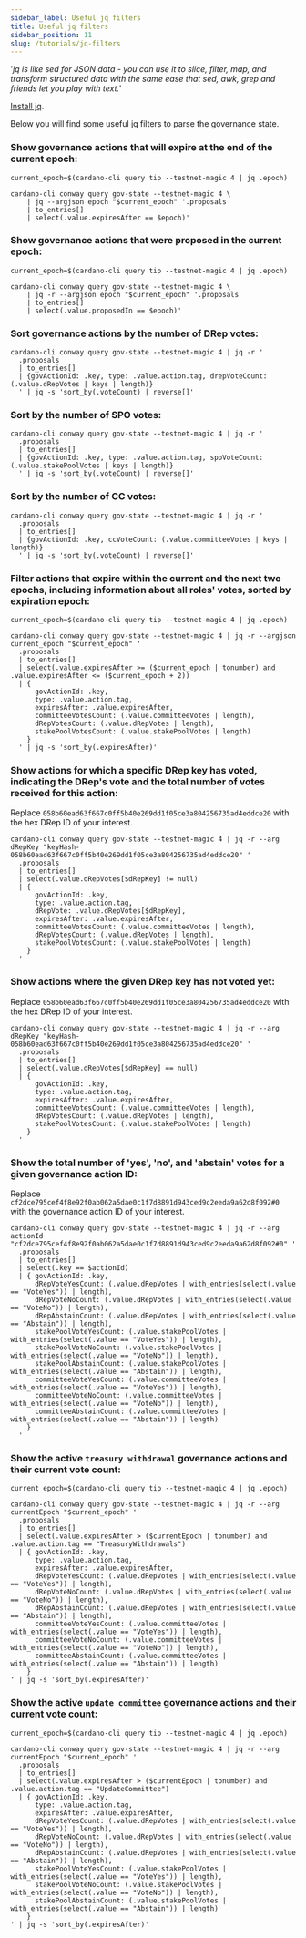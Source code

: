 ```yaml
---
sidebar_label: Useful jq filters
title: Useful jq filters
sidebar_position: 11
slug: /tutorials/jq-filters
---
```


'_jq is like sed for JSON data - you can use it to slice, filter, map, and transform
structured data with the same ease that sed, awk, grep and friends let you play with text._'

[Install jq](https://jqlang.github.io/jq/download/).

Below you will find some useful jq filters to parse the governance state.

### Show governance actions that will expire at the end of the current epoch:

```
current_epoch=$(cardano-cli query tip --testnet-magic 4 | jq .epoch)
```
```
cardano-cli conway query gov-state --testnet-magic 4 \
    | jq --argjson epoch "$current_epoch" '.proposals
    | to_entries[]
    | select(.value.expiresAfter == $epoch)'

```

### Show governance actions that were proposed in the current epoch:

```
current_epoch=$(cardano-cli query tip --testnet-magic 4 | jq .epoch)
```
```
cardano-cli conway query gov-state --testnet-magic 4 \
    | jq -r --argjson epoch "$current_epoch" '.proposals
    | to_entries[]
    | select(.value.proposedIn == $epoch)'
```

### Sort governance actions by the number of DRep votes:

```
cardano-cli conway query gov-state --testnet-magic 4 | jq -r '
  .proposals
  | to_entries[]
  | {govActionId: .key, type: .value.action.tag, drepVoteCount: (.value.dRepVotes | keys | length)}
  ' | jq -s 'sort_by(.voteCount) | reverse[]'
```

### Sort by the number of SPO votes:

```
cardano-cli conway query gov-state --testnet-magic 4 | jq -r '
  .proposals
  | to_entries[]
  | {govActionId: .key, type: .value.action.tag, spoVoteCount: (.value.stakePoolVotes | keys | length)}
  ' | jq -s 'sort_by(.voteCount) | reverse[]'
```

### Sort by the number of CC votes:

```
cardano-cli conway query gov-state --testnet-magic 4 | jq -r '
  .proposals
  | to_entries[]
  | {govActionId: .key, ccVoteCount: (.value.committeeVotes | keys | length)}
  ' | jq -s 'sort_by(.voteCount) | reverse[]'

```

### Filter actions that expire within the current and the next two epochs, including information about all roles' votes, sorted by expiration epoch:

```
current_epoch=$(cardano-cli query tip --testnet-magic 4 | jq .epoch)
```

```
cardano-cli conway query gov-state --testnet-magic 4 | jq -r --argjson current_epoch "$current_epoch" '
  .proposals
  | to_entries[]
  | select(.value.expiresAfter >= ($current_epoch | tonumber) and .value.expiresAfter <= ($current_epoch + 2))
  | {
      govActionId: .key,
      type: .value.action.tag,
      expiresAfter: .value.expiresAfter,
      committeeVotesCount: (.value.committeeVotes | length),
      dRepVotesCount: (.value.dRepVotes | length),
      stakePoolVotesCount: (.value.stakePoolVotes | length)
    }
  ' | jq -s 'sort_by(.expiresAfter)'

```

### Show actions for which a specific DRep key has voted, indicating the DRep's vote and the total number of votes received for this action:

Replace `058b60ead63f667c0ff5b40e269dd1f05ce3a804256735ad4eddce20` with the hex DRep ID of your interest.

```
cardano-cli conway query gov-state --testnet-magic 4 | jq -r --arg dRepKey "keyHash-058b60ead63f667c0ff5b40e269dd1f05ce3a804256735ad4eddce20" '
  .proposals
  | to_entries[]
  | select(.value.dRepVotes[$dRepKey] != null)
  | {
      govActionId: .key,
      type: .value.action.tag,
      dRepVote: .value.dRepVotes[$dRepKey],
      expiresAfter: .value.expiresAfter,
      committeeVotesCount: (.value.committeeVotes | length),
      dRepVotesCount: (.value.dRepVotes | length),
      stakePoolVotesCount: (.value.stakePoolVotes | length)
    }
  '
```

### Show actions where the given DRep key has not voted yet:

Replace `058b60ead63f667c0ff5b40e269dd1f05ce3a804256735ad4eddce20` with the hex DRep ID of your interest.

```
cardano-cli conway query gov-state --testnet-magic 4 | jq -r --arg dRepKey "keyHash-058b60ead63f667c0ff5b40e269dd1f05ce3a804256735ad4eddce20" '
  .proposals
  | to_entries[]
  | select(.value.dRepVotes[$dRepKey] == null)
  | {
      govActionId: .key,
      type: .value.action.tag,
      expiresAfter: .value.expiresAfter,
      committeeVotesCount: (.value.committeeVotes | length),
      dRepVotesCount: (.value.dRepVotes | length),
      stakePoolVotesCount: (.value.stakePoolVotes | length)
    }
  '
```

### Show the total number of 'yes', 'no', and 'abstain' votes for a given governance action ID:

Replace `cf2dce795cef4f8e92f0ab062a5dae0c1f7d8891d943ced9c2eeda9a62d8f092#0` with the governance action ID of your interest.

```
cardano-cli conway query gov-state --testnet-magic 4 | jq -r --arg actionId "cf2dce795cef4f8e92f0ab062a5dae0c1f7d8891d943ced9c2eeda9a62d8f092#0" '
  .proposals
  | to_entries[]
  | select(.key == $actionId)
  | { govActionId: .key,
      dRepVoteYesCount: (.value.dRepVotes | with_entries(select(.value == "VoteYes")) | length),
      dRepVoteNoCount: (.value.dRepVotes | with_entries(select(.value == "VoteNo")) | length),
      dRepAbstainCount: (.value.dRepVotes | with_entries(select(.value == "Abstain")) | length),
      stakePoolVoteYesCount: (.value.stakePoolVotes | with_entries(select(.value == "VoteYes")) | length),
      stakePoolVoteNoCount: (.value.stakePoolVotes | with_entries(select(.value == "VoteNo")) | length),
      stakePoolAbstainCount: (.value.stakePoolVotes | with_entries(select(.value == "Abstain")) | length),
      committeeVoteYesCount: (.value.committeeVotes | with_entries(select(.value == "VoteYes")) | length),
      committeeVoteNoCount: (.value.committeeVotes | with_entries(select(.value == "VoteNo")) | length),
      committeeAbstainCount: (.value.committeeVotes | with_entries(select(.value == "Abstain")) | length)
    }
  '
```

### Show the active `treasury withdrawal` governance actions and their current vote count:

```
current_epoch=$(cardano-cli query tip --testnet-magic 4 | jq .epoch)

cardano-cli conway query gov-state --testnet-magic 4 | jq -r --arg currentEpoch "$current_epoch" '
  .proposals
  | to_entries[]
  | select(.value.expiresAfter > ($currentEpoch | tonumber) and .value.action.tag == "TreasuryWithdrawals")
  | { govActionId: .key,
      type: .value.action.tag,
      expiresAfter: .value.expiresAfter,
      dRepVoteYesCount: (.value.dRepVotes | with_entries(select(.value == "VoteYes")) | length),
      dRepVoteNoCount: (.value.dRepVotes | with_entries(select(.value == "VoteNo")) | length),
      dRepAbstainCount: (.value.dRepVotes | with_entries(select(.value == "Abstain")) | length),
      committeeVoteYesCount: (.value.committeeVotes | with_entries(select(.value == "VoteYes")) | length),
      committeeVoteNoCount: (.value.committeeVotes | with_entries(select(.value == "VoteNo")) | length),
      committeeAbstainCount: (.value.committeeVotes | with_entries(select(.value == "Abstain")) | length)
    }
' | jq -s 'sort_by(.expiresAfter)'

```

### Show the active `update committee` governance actions and their current vote count:

```
current_epoch=$(cardano-cli query tip --testnet-magic 4 | jq .epoch)

cardano-cli conway query gov-state --testnet-magic 4 | jq -r --arg currentEpoch "$current_epoch" '
  .proposals
  | to_entries[]
  | select(.value.expiresAfter > ($currentEpoch | tonumber) and .value.action.tag == "UpdateCommittee")
  | { govActionId: .key,
      type: .value.action.tag,
      expiresAfter: .value.expiresAfter,
      dRepVoteYesCount: (.value.dRepVotes | with_entries(select(.value == "VoteYes")) | length),
      dRepVoteNoCount: (.value.dRepVotes | with_entries(select(.value == "VoteNo")) | length),
      dRepAbstainCount: (.value.dRepVotes | with_entries(select(.value == "Abstain")) | length),
      stakePoolVoteYesCount: (.value.stakePoolVotes | with_entries(select(.value == "VoteYes")) | length),
      stakePoolVoteNoCount: (.value.stakePoolVotes | with_entries(select(.value == "VoteNo")) | length),
      stakePoolAbstainCount: (.value.stakePoolVotes | with_entries(select(.value == "Abstain")) | length)
    }
' | jq -s 'sort_by(.expiresAfter)'
```
